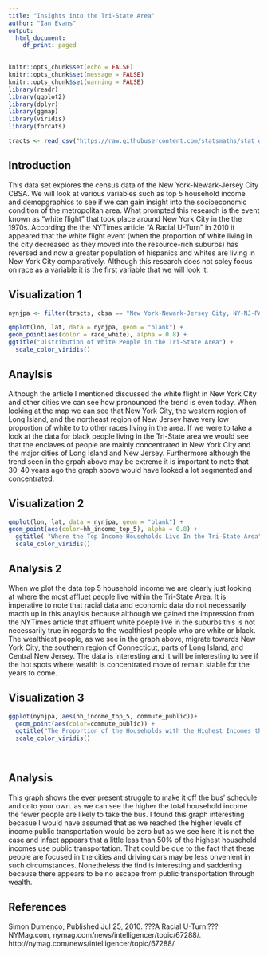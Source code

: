 ```yaml
---
title: "Insights into the Tri-State Area"
author: "Ian Evans"
output:
  html_document:
    df_print: paged
---
```



```r
knitr::opts_chunk$set(echo = FALSE)
knitr::opts_chunk$set(message = FALSE)
knitr::opts_chunk$set(warning = FALSE)
library(readr)
library(ggplot2)
library(dplyr)
library(ggmap)
library(viridis)
library(forcats)
```


```r
tracts <- read_csv("https://raw.githubusercontent.com/statsmaths/stat_data/gh-pages/acs_tract_data_2016.csv.gz")
```

## Introduction ##

This data set explores the census data of the New York-Newark-Jersey City CBSA. We will look at various variables such as top 5 household income and demopgraphics to see if we can gain insight into the socioeconomic condition of the metropolitan area. What prompted this research is the event known as "white flight" that took place around New York City in the the 1970s. According the the NYTimes article "A Racial U-Turn" in 2010 it appeared that the white flight event (when the proportion of white living in the city decreased as they moved into the resource-rich suburbs) has reversed and now a greater population of hispanics and whites are living in New York City comparatively. Although this research does not soley focus on race as a variable it is the first variable that we will look it. 

## Visualization 1 ##
```r
nynjpa <- filter(tracts, cbsa == "New York-Newark-Jersey City, NY-NJ-PA")
```

```r

qmplot(lon, lat, data = nynjpa, geom = "blank") +
geom_point(aes(color = race_white), alpha = 0.8) +
ggtitle("Distribution of White People in the Tri-State Area") +
  scale_color_viridis() 
```


## Anaylsis ##

Although the article I mentioned discussed the white flight in New York City and other cities we can see how pronounced the trend is even today. When looking at the map we can see that New York City, the western region of Long Island, and the northeast region of New Jersey have very low proportion of white to to other races living in the area. If we were to take a look at the data for black people living in the Tri-State area we would see that the enclaves of people are mainly concentrated in New York City and the major cities of Long Island and New Jersey. Furthermore although the trend seen in the grpah above may be extreme it is important to note that 30-40 years ago the graph above would have looked a lot segmented and concentrated.



## Visualization 2 ##
```r

qmplot(lon, lat, data = nynjpa, geom = "blank") +
geom_point(aes(color=hh_income_top_5), alpha = 0.8) +
  ggtitle( "Where the Top Income Households Live In the Tri-State Area") +
  scale_color_viridis() 
```
## Analysis 2 ##

When we plot the data top 5 household income we are clearly just looking at where the most affluet people live within the Tri-State Area. It is imperative to note that racial data and economic data do not necessarily macth up in this anaylsis because although we gained the impression from the NYTimes article that affluent white poeple live in the suburbs this is not necessarily true in regards to the wealthiest people who are white or black. The wealthiest people, as we see in the graph above, migrate towards New York City, the southern region of Connecticut, parts of Long Island, and Central New Jersey. The data is interesting and it will be interesting to see if the hot spots where wealth is concentrated move of remain stable for the years to come.

## Visualization 3 ##
```r

ggplot(nynjpa, aes(hh_income_top_5, commute_public))+
  geom_point(aes(color=commute_public)) + 
  ggtitle("The Proportion of the Households with the Highest Incomes that use Public Transportation") +
  scale_color_viridis()
 
  

```

## Analysis ##

This graph shows the ever present struggle to make it off the bus' schedule and onto your own. as we can see the higher the total household income the fewer people are likely to take the bus. I found this graph interesting becasue I would have assumed that as we reached the higher levels of income public transportation would be zero but as we see here it is not the case and infact appears that a little less than 50% of the highest household incomes use public transportation. That could be due to the fact that these people are focused in the cities and driving cars may be less onvenient in such circumstances. Nonetheless the find is interesting and saddening because there appears to be no escape from public transportation through wealth.

## References ##

Simon Dumenco, Published Jul 25, 2010. ???A Racial U-Turn.??? NYMag.com, nymag.com/news/intelligencer/topic/67288/. http://nymag.com/news/intelligencer/topic/67288/





